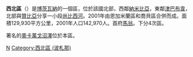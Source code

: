 {{Infobox district
<!-- See Template:Infobox settlement for additional fields and descriptions -->
| name                    = 西北區
| native_name             =
| native_name_lang        = tsn<!-- ISO 639-2 code e.g. "tsn" for Tswana language -->
| type                    = [[波札那行政區劃|區]]
| image_skyline           =
| image_alt               =
| image_caption           =
| nickname                =
| motto                   =
| image_map               = North-West District, Botswana.svg
| map_alt                 =
| map_caption             = 西北區於波札那位置圖
| mapsize                 = frameless
| latd  = 19|latm  = 30|lats  = |latNS  = S
| longd = 23|longm = 30|longs = |longEW = E
| coordinates_type        = source:jawiki_region:BW
| coordinates_display     = inline,title
| coordinates_footnotes   =
| subdivision_type        = [[世界地理索引|國家]]
| subdivision_name        = {{flag|Botswana}}
| established_title       =
| established_date        =
| founder                 =
| named_for               =
| seat_type               = 首府
| seat                    = [[馬翁|馬翁]]
| government_footnotes    =
| leader_party            =
| leader_title            =
| leader_name             =
| area_footnotes          =
| area_total_km2          = 129930
| area_note               =
| elevation_footnotes     =
| elevation_m             =
| population_footnotes    =
| population_total        = 142970
| population_as_of        = 2001人口普查
| population_density_km2  = auto
| population_demonym      =
| population_note         =
| timezone1               = [[中非時間|中非時間]]
| utc_offset1             = +2
| postal_code_type        =
| postal_code             =
| area_code_type          =
| area_code               =
| website                 =
| footnotes               =
}}
'''西北區'''（{{lang-en|North-West District}}）是[[博茨瓦納|博茨瓦納]]的一個區，位於該國北部，西鄰[[納米比亞|納米比亞]]，東鄰[[津巴布韋|津巴布韋]]，北部與[[贊比亞|贊比亞]]分享一小段[[尚比西河|尚比西河]]。2001年由恩加米蘭區和喬貝區合併而成。面積129,930平方公里，2001年人口142,970人。首府[[馬翁|馬翁]]。下分4次區。

著名的[[奧卡萬戈沼澤|奧卡萬戈沼澤]]位於本區。

{{波札那行政區劃}}

[[Category:博茨瓦納行政區劃|N]]
[[Category:西北區_(波札那)|Category:西北區 (波札那)]]